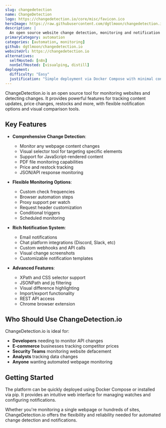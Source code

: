 ```yaml
---
slug: changedetection
name: ChangeDetection
logo: https://changedetection.io/core/misc/favicon.ico
heroImage: https://raw.githubusercontent.com/dgtlmoon/changedetection.io/master/docs/screenshot.png
description: |
  An open source website change detection, monitoring and notification service. Monitor webpages for changes including text content, visual changes, price drops and more.
primaryCategory: automation
categories: [automation, monitoring]
github: dgtlmoon/changedetection.io
websiteUrl: https://changedetection.io
alternatives:
  selfHosted: [n8n]
  nonSelfHosted: [visualping, distill]
deployment:
  difficulty: "Easy"
  justification: "Simple deployment via Docker Compose with minimal configuration required."
---
```


ChangeDetection.io is an open source tool for monitoring websites and detecting changes. It provides powerful features for tracking content updates, price changes, restocks and more, with flexible notification options and visual comparison tools.

## Key Features

- **Comprehensive Change Detection**:

  - Monitor any webpage content changes
  - Visual selector tool for targeting specific elements
  - Support for JavaScript-rendered content
  - PDF file monitoring capabilities
  - Price and restock tracking
  - JSON/API response monitoring

- **Flexible Monitoring Options**:

  - Custom check frequencies
  - Browser automation steps
  - Proxy support per watch
  - Request header customization
  - Conditional triggers
  - Scheduled monitoring

- **Rich Notification System**:

  - Email notifications
  - Chat platform integrations (Discord, Slack, etc)
  - Custom webhooks and API calls
  - Visual change screenshots
  - Customizable notification templates

- **Advanced Features**:
  - XPath and CSS selector support
  - JSONPath and jq filtering
  - Visual difference highlighting
  - Import/export functionality
  - REST API access
  - Chrome browser extension

## Who Should Use ChangeDetection.io

ChangeDetection.io is ideal for:

- **Developers** needing to monitor API changes
- **E-commerce** businesses tracking competitor prices
- **Security Teams** monitoring website defacement
- **Analysts** tracking data changes
- **Anyone** wanting automated webpage monitoring

## Getting Started

The platform can be quickly deployed using Docker Compose or installed via pip. It provides an intuitive web interface for managing watches and configuring notifications.

Whether you're monitoring a single webpage or hundreds of sites, ChangeDetection.io offers the flexibility and reliability needed for automated change detection and notifications.
